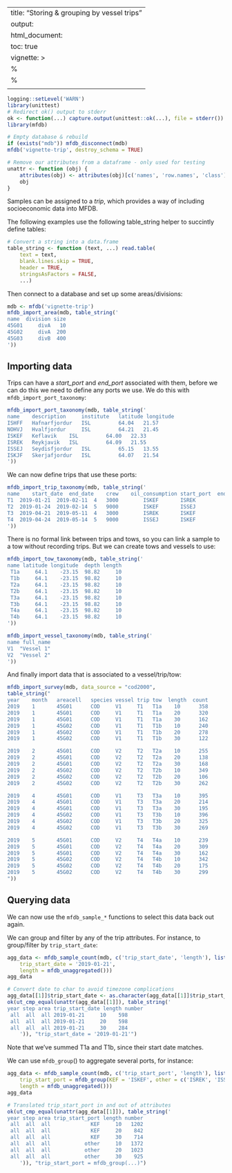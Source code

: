 
---
title: "Storing & grouping by vessel trips"
output:
  html_document:
    toc: true
vignette: >
  %\VignetteIndexEntry{Trip metadata}
  %\VignetteEngine{knitr::rmarkdown}
  \usepackage[utf8]{inputenc}
---

```r
logging::setLevel('WARN')
library(unittest)
# Redirect ok() output to stderr
ok <- function(...) capture.output(unittest::ok(...), file = stderr())
library(mfdb)

# Empty database & rebuild
if (exists("mdb")) mfdb_disconnect(mdb)
mfdb('vignette-trip', destroy_schema = TRUE)

# Remove our attributes from a dataframe - only used for testing
unattr <- function (obj) {
    attributes(obj) <- attributes(obj)[c('names', 'row.names', 'class')]
    obj
}
```

Samples can be assigned to a *trip*, which provides a way of including
socioeconomic data into MFDB.

The following examples use the following table_string helper to succintly
define tables:

```r
# Convert a string into a data.frame
table_string <- function (text, ...) read.table(
    text = text,
    blank.lines.skip = TRUE,
    header = TRUE,
    stringsAsFactors = FALSE,
    ...)
```

Then connect to a database and set up some areas/divisions:

```r
mdb <- mfdb('vignette-trip')
mfdb_import_area(mdb, table_string('
name  division size
45G01     divA   10
45G02     divA  200
45G03     divB  400
'))
```

## Importing data

Trips can have a *start_port* and *end_port* associated with them, before we
can do this we need to define any ports we use. We do this with ``mfdb_import_port_taxonomy``:

```r
mfdb_import_port_taxonomy(mdb, table_string('
name 	description 	institute 	latitude longitude
ISHFF 	Hafnarfjordur 	ISL 		64.04	21.57
NOHVJ 	Hvalfjordur 	ISL 		64.21	21.45
ISKEF 	Keflavik 	ISL 		64.00	22.33
ISREK 	Reykjavik 	ISL 		64.09	21.55
ISSEJ 	Seydisfjordur 	ISL 		65.15	13.55
ISKJF 	Skerjafjordur 	ISL 		64.07	21.54
'))
```

We can now define trips that use these ports:

```r
mfdb_import_trip_taxonomy(mdb, table_string('
name 	start_date	end_date	crew	oil_consumption	start_port	end_port
T1	2019-01-21	2019-02-11	4	3000		ISKEF		ISREK
T2	2019-01-24	2019-02-14	5	9000		ISKEF		ISSEJ
T3	2019-04-21	2019-05-11	4	3000		ISREK		ISKEF
T4	2019-04-24	2019-05-14	5	9000		ISSEJ		ISKEF
'))
```

There is no formal link between trips and tows, so you can link a sample to a
tow without recording trips. But we can create tows and vessels to use:

```r
mfdb_import_tow_taxonomy(mdb, table_string('
name latitude longitude  depth length
 T1a     64.1    -23.15  98.82     10
 T1b     64.1    -23.15  98.82     10
 T2a     64.1    -23.15  98.82     10
 T2b     64.1    -23.15  98.82     10
 T3a     64.1    -23.15  98.82     10
 T3b     64.1    -23.15  98.82     10
 T4a     64.1    -23.15  98.82     10
 T4b     64.1    -23.15  98.82     10
'))
```

```r
mfdb_import_vessel_taxonomy(mdb, table_string('
name full_name
V1	"Vessel 1"
V2	"Vessel 2"
'))
```

And finally import data that is associated to a vessel/trip/tow:

```r
mfdb_import_survey(mdb, data_source = "cod2000",
table_string("
year    month   areacell   species vessel trip tow  length  count
2019    1       45G01      COD     V1     T1   T1a    10      358
2019    1       45G01      COD     V1     T1   T1a    20      320
2019    1       45G01      COD     V1     T1   T1a    30      162
2019    1       45G02      COD     V1     T1   T1b    10      240
2019    1       45G02      COD     V1     T1   T1b    20      278
2019    1       45G02      COD     V1     T1   T1b    30      122

2019    2       45G01      COD     V2     T2   T2a    10      255
2019    2       45G01      COD     V2     T2   T2a    20      138
2019    2       45G01      COD     V2     T2   T2a    30      168
2019    2       45G02      COD     V2     T2   T2b    10      349
2019    2       45G02      COD     V2     T2   T2b    20      106
2019    2       45G02      COD     V2     T2   T2b    30      262

2019    4       45G01      COD     V1     T3   T3a    10      395
2019    4       45G01      COD     V1     T3   T3a    20      214
2019    4       45G01      COD     V1     T3   T3a    30      195
2019    4       45G02      COD     V1     T3   T3b    10      396
2019    4       45G02      COD     V1     T3   T3b    20      325
2019    4       45G02      COD     V1     T3   T3b    30      269

2019    5       45G01      COD     V2     T4   T4a    10      239
2019    5       45G01      COD     V2     T4   T4a    20      309
2019    5       45G01      COD     V2     T4   T4a    30      162
2019    5       45G02      COD     V2     T4   T4b    10      342
2019    5       45G02      COD     V2     T4   T4b    20      175
2019    5       45G02      COD     V2     T4   T4b    30      299
"))
```

## Querying data

We can now use the ``mfdb_sample_*`` functions to select this data back out
again. 


We can group and filter by any of the trip attributes. For instance, to
group/filter by ``trip_start_date``:

```r
agg_data <- mfdb_sample_count(mdb, c('trip_start_date', 'length'), list(
    trip_start_date = '2019-01-21',
    length = mfdb_unaggregated()))
agg_data
```
```r
# Convert date to char to avoid timezone complications
agg_data[[1]]$trip_start_date <- as.character(agg_data[[1]]$trip_start_date)
ok(ut_cmp_equal(unattr(agg_data[[1]]), table_string('
year step area trip_start_date length number
 all  all  all 2019-01-21     10    598
 all  all  all 2019-01-21     20    598
 all  all  all 2019-01-21     30    284
    ')), "trip_start_date = '2019-01-21'")
```

Note that we've summed T1a and T1b, since their start date matches.

We can use ``mfdb_group``() to aggregate several ports, for instance:

```r
agg_data <- mfdb_sample_count(mdb, c('trip_start_port', 'length'), list(
    trip_start_port = mfdb_group(KEF = 'ISKEF', other = c('ISREK', 'ISSEJ')),
    length = mfdb_unaggregated()))
agg_data
```
```r
# Translated trip_start_port in and out of attributes
ok(ut_cmp_equal(unattr(agg_data[[1]]), table_string('
year step area trip_start_port length number
 all  all  all             KEF     10   1202
 all  all  all             KEF     20    842
 all  all  all             KEF     30    714
 all  all  all           other     10   1372
 all  all  all           other     20   1023
 all  all  all           other     30    925
    ')), "trip_start_port = mfdb_group(...)")
```
